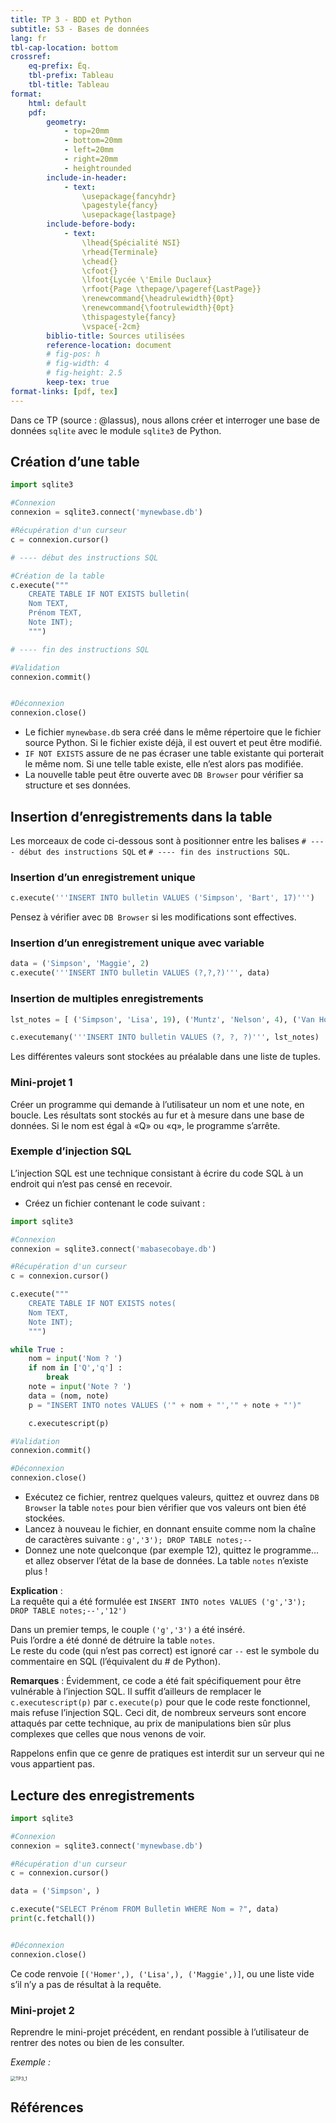 ```yaml
---
title: TP 3 - BDD et Python
subtitle: S3 - Bases de données
lang: fr
tbl-cap-location: bottom
crossref: 
    eq-prefix: Éq.
    tbl-prefix: Tableau
    tbl-title: Tableau
format:
    html: default
    pdf: 
        geometry:
            - top=20mm
            - bottom=20mm
            - left=20mm
            - right=20mm
            - heightrounded
        include-in-header:
            - text:
                \usepackage{fancyhdr}
                \pagestyle{fancy}
                \usepackage{lastpage}
        include-before-body:
            - text:
                \lhead{Spécialité NSI} 
                \rhead{Terminale}
                \chead{} 
                \cfoot{}
                \lfoot{Lycée \'Emile Duclaux}
                \rfoot{Page \thepage/\pageref{LastPage}}
                \renewcommand{\headrulewidth}{0pt}
                \renewcommand{\footrulewidth}{0pt}
                \thispagestyle{fancy}
                \vspace{-2cm}
        biblio-title: Sources utilisées
        reference-location: document
        # fig-pos: h
        # fig-width: 4
        # fig-height: 2.5
        keep-tex: true
format-links: [pdf, tex]
---
```



Dans ce TP (source : @lassus), nous allons créer et interroger une base de données ```sqlite``` avec le module ```sqlite3```  de Python.

## Création d'une table 

```python
import sqlite3

#Connexion
connexion = sqlite3.connect('mynewbase.db')

#Récupération d'un curseur
c = connexion.cursor()

# ---- début des instructions SQL

#Création de la table
c.execute("""
    CREATE TABLE IF NOT EXISTS bulletin(
    Nom TEXT,
    Prénom TEXT,
    Note INT);
    """)

# ---- fin des instructions SQL

#Validation
connexion.commit()


#Déconnexion
connexion.close()

``` 

- Le fichier ```mynewbase.db``` sera créé dans le même répertoire que le fichier source Python. Si le fichier existe déjà, il est ouvert et peut être modifié.
- ```IF NOT EXISTS``` assure de ne pas écraser une table existante qui porterait le même nom. Si une telle table existe, elle n'est alors pas modifiée.
- La nouvelle table peut être ouverte avec ```DB Browser``` pour vérifier sa structure et ses données.

## Insertion d'enregistrements dans la table

Les morceaux de code ci-dessous sont à positionner entre les balises ```# ---- début des instructions SQL```  et ```# ---- fin des instructions SQL```.

### Insertion d'un enregistrement unique

```python
c.execute('''INSERT INTO bulletin VALUES ('Simpson', 'Bart', 17)''')
``` 

Pensez à vérifier avec  ```DB Browser``` si les modifications sont effectives.

### Insertion d'un enregistrement unique avec variable

```python
data = ('Simpson', 'Maggie', 2)
c.execute('''INSERT INTO bulletin VALUES (?,?,?)''', data)
``` 

### Insertion de multiples enregistrements

```python
lst_notes = [ ('Simpson', 'Lisa', 19), ('Muntz', 'Nelson', 4), ('Van Houten', 'Milhouse', 12) ]

c.executemany('''INSERT INTO bulletin VALUES (?, ?, ?)''', lst_notes)
``` 
Les différentes valeurs sont stockées au préalable dans une liste de tuples.

### Mini-projet 1

Créer un programme qui demande à l'utilisateur un nom et une note, en boucle. Les résultats sont stockés au fur et à mesure dans une base de données. Si le nom est égal à «Q» ou «q», le programme s'arrête.

### Exemple d'injection SQL

L'injection SQL est une technique consistant à écrire du code SQL à un endroit qui n'est pas censé en recevoir.

- Créez un fichier contenant le code suivant :
```python
import sqlite3

#Connexion
connexion = sqlite3.connect('mabasecobaye.db')

#Récupération d'un curseur
c = connexion.cursor()

c.execute("""
    CREATE TABLE IF NOT EXISTS notes(
    Nom TEXT,
    Note INT);
    """)

while True :
    nom = input('Nom ? ')
    if nom in ['Q','q'] :
        break
    note = input('Note ? ')
    data = (nom, note)
    p = "INSERT INTO notes VALUES ('" + nom + "','" + note + "')"

    c.executescript(p)

#Validation
connexion.commit()

#Déconnexion
connexion.close()
``` 

- Exécutez ce fichier, rentrez quelques valeurs, quittez et ouvrez dans ```DB Browser``` la table ```notes``` pour bien vérifier que vos valeurs ont bien été stockées.
- Lancez à nouveau le fichier, en donnant ensuite comme nom la chaîne de caractères suivante : 
```g','3'); DROP TABLE notes;--``` 
- Donnez une note quelconque (par exemple 12), quittez le programme... et allez observer l'état de la base de données. La table  ```notes``` n'existe plus !

**Explication** :  
La requête qui a été formulée est ```INSERT INTO notes VALUES ('g','3'); DROP TABLE notes;--','12')``` 

Dans un premier temps, le couple ```('g','3')``` a été inséré.  
Puis l'ordre a été donné de détruire la table ```notes```.  
Le reste du code (qui n'est pas correct) est ignoré car ```--``` est le symbole du commentaire en SQL (l'équivalent du # de Python).

**Remarques** :
Évidemment, ce code a été fait spécifiquement pour être vulnérable à l'injection SQL. Il suffit d'ailleurs de remplacer le ```c.executescript(p)``` par ```c.execute(p)``` pour que le code reste fonctionnel, mais refuse l'injection SQL. 
Ceci dit, de nombreux serveurs sont encore attaqués par cette technique, au prix de manipulations bien sûr plus complexes que celles que nous venons de voir.

Rappelons enfin que ce genre de pratiques est interdit sur un serveur qui ne vous appartient pas.


## Lecture des enregistrements

```python
import sqlite3

#Connexion
connexion = sqlite3.connect('mynewbase.db')

#Récupération d'un curseur
c = connexion.cursor()

data = ('Simpson', )

c.execute("SELECT Prénom FROM Bulletin WHERE Nom = ?", data)
print(c.fetchall())  


#Déconnexion
connexion.close()
``` 

Ce code renvoie ```[('Homer',), ('Lisa',), ('Maggie',)]```, ou une liste vide s'il n'y a pas de résultat à la requête.

### Mini-projet 2

Reprendre le mini-projet précédent, en rendant possible à l'utilisateur de rentrer des notes ou bien de les consulter.

*Exemple :*

<img src="TP3_1.gif" alt="TP3_1" style="zoom:50%;" />

\includegraphics[width=0.5\textwidth]{TP3_1-0.png}
<!-- ![](TP3_1.gif){ fig-align="center"} -->


## Références
